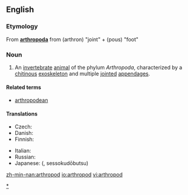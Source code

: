 ==English==
{{wikipedia}}

===Etymology===
From {{L.}} '''[[arthropoda#Latin|arthropoda]]''' from {{AGr.}} '''{{polytonic|[[ἄρθρον]]}}''' (arthron) "joint" + '''{{polytonic|[[πούς]]}}''' (pous) "foot"

===Noun===
{{en-noun}}

# An [[invertebrate]] [[animal]] of the phylum ''Arthropoda'', characterized by a [[chitin]]ous [[exoskeleton]] and multiple [[joint]]ed [[appendage]]s.

====Related terms====
* [[arthropodean]]

====Translations====
{{trans-top|animal of Arthropoda}}
*Czech: {{t-|cs|členovec|m}}
*Danish: {{t|da|Insekter}}
*Finnish: {{t-|fi|niveljalkainen}}
{{trans-mid}}
*Italian: {{t|it|artropode}}
*Russian: {{t|ru|Членистоногое}} {{n}}
*Japanese: {{t-|ja|節足動物}} ({{t|ja|せっそくどうぶつ}}, sessokudōbutsu)
{{trans-bottom}}

[[Category:Arthropods|*]]

[[zh-min-nan:arthropod]]
[[io:arthropod]]
[[vi:arthropod]]